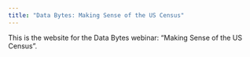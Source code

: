 ```yaml
---
title: "Data Bytes: Making Sense of the US Census"
---
```


This is the website for the Data Bytes webinar: "Making Sense of the US Census". 
